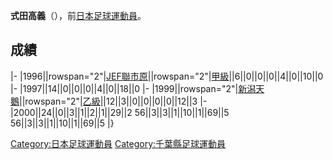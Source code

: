 {{Infobox football biography
|name=式田高義
|image=
|fullname=式田高義
|birth_date={{Birth date and age|1977|11|25}}
|cityofbirth=[[千葉縣|千葉縣]]
|countryofbirth=[[日本|日本]]
|position=[[中场|中场]]
|currentclub=
|years=1996-1997<br/>1999-2000
|clubs=[[JEF聯市原·千葉|JEF聯市原]]<br/>[[新潟天鵝|新潟天鵝]]
|caps(goals)=
|nationalyears=
|nationalteam=
|nationalcaps(goals)=
}}
'''式田高義'''（{{Bd|1977年|11月25日||}}），前[[日本|日本]][[足球|足球]][[運動員|運動員]]。

==成績==
{{Football player club statistics 1|YYN}}
{{Football player club statistics 2|JPN|YYN}}
|-
|1996||rowspan="2"|[[JEF聯市原·千葉|JEF聯市原]]||rowspan="2"|[[日本職業足球甲級聯賽|甲級]]||6||0||0||0||4||0||10||0
|-
|1997||14||0||0||0||4||0||18||0
|-
|1999||rowspan="2"|[[新潟天鵝|新潟天鵝]]||rowspan="2"|[[日本職業足球乙級聯賽|乙級]]||12||3||0||0||0||0||12||3
|-
|2000||24||0||3||1||2||1||29||2
{{Football player club statistics 3|1|JPN}}56||3||3||1||10||1||69||5
{{Football player club statistics 5}}56||3||3||1||10||1||69||5
|}

{{Japan-sport-bio-stub}}
{{Soccer-player-stub}}
[[Category:日本足球運動員|Category:日本足球運動員]]
[[Category:千葉縣足球運動員|Category:千葉縣足球運動員]]